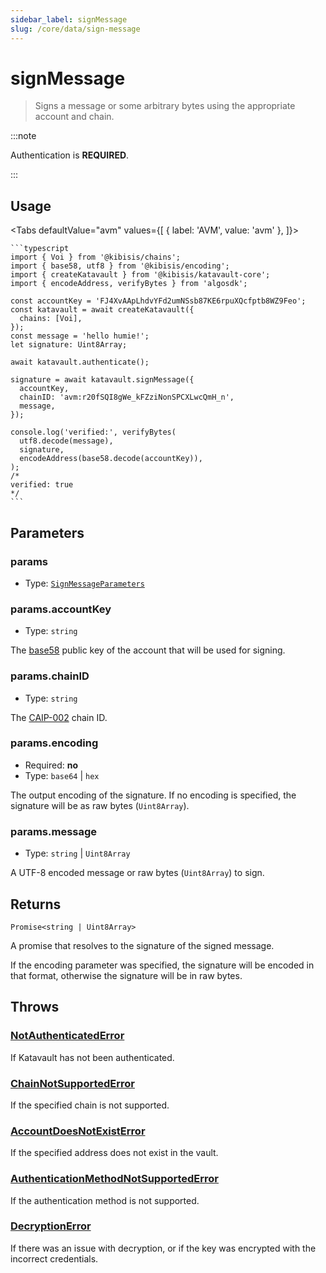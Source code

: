 ```yaml
---
sidebar_label: signMessage
slug: /core/data/sign-message
---
```



<!-- components -->

<!-- constants -->

# signMessage

> Signs a message or some arbitrary bytes using the appropriate account and chain.

:::note

Authentication is **REQUIRED**.

:::

<SectionBreak />

## Usage

<Tabs
  defaultValue="avm"
  values={[
    { label: 'AVM', value: 'avm' },
  ]}>
  <TabItem value="avm">

    ```typescript
    import { Voi } from '@kibisis/chains';
    import { base58, utf8 } from '@kibisis/encoding';
    import { createKatavault } from '@kibisis/katavault-core';
    import { encodeAddress, verifyBytes } from 'algosdk';

    const accountKey = 'FJ4XvAApLhdvYFd2umNSsb87KE6rpuXQcfptb8WZ9Feo';
    const katavault = await createKatavault({
      chains: [Voi],
    });
    const message = 'hello humie!';
    let signature: Uint8Array;

    await katavault.authenticate();

    signature = await katavault.signMessage({
      accountKey,
      chainID: 'avm:r20fSQI8gWe_kFZziNonSPCXLwcQmH_n',
      message,
    });

    console.log('verified:', verifyBytes(
      utf8.decode(message),
      signature,
      encodeAddress(base58.decode(accountKey)),
    );
    /*
    verified: true
    */
    ```

  </TabItem>
</Tabs>

<SectionBreak />

## Parameters

### params

* Type: [`SignMessageParameters`](04-glossary/02-types.mdx#signmessageparameters)

### params.accountKey

* Type: `string`

The <a href={BASE_58_SPECIFICATION_URL} rel="noopener noreferrer" target="_blank">base58</a> public key of the account that will be used for signing.

### params.chainID

* Type: `string`

The <a href={CAIP_002_SPECIFICATION_URL} rel="noopener noreferrer" target="_blank">CAIP-002</a> chain ID.

### params.encoding

* Required: **no**
* Type: `base64` | `hex`

The output encoding of the signature. If no encoding is specified, the signature will be as raw bytes (`Uint8Array`).

### params.message

* Type: `string` | `Uint8Array`

A UTF-8 encoded message or raw bytes (`Uint8Array`) to sign.

<SectionBreak />

## Returns

`Promise<string | Uint8Array>`

A promise that resolves to the signature of the signed message.

If the encoding parameter was specified, the signature will be encoded in that format, otherwise the signature will be in raw bytes.

## Throws

### [NotAuthenticatedError](04-glossary/03-errors.mdx#notauthenticatederror)

If Katavault has not been authenticated.

### [ChainNotSupportedError](04-glossary/03-errors.mdx#chainnotsupportederror)

If the specified chain is not supported.

### [AccountDoesNotExistError](04-glossary/03-errors.mdx#accountdoesnotexisterror)

If the specified address does not exist in the vault.

### [AuthenticationMethodNotSupportedError](04-glossary/03-errors.mdx#authenticationmethodnotsupportederror)

If the authentication method is not supported.

### [DecryptionError](04-glossary/03-errors.mdx#decryptionerror)

If there was an issue with decryption, or if the key was encrypted with the incorrect credentials.
